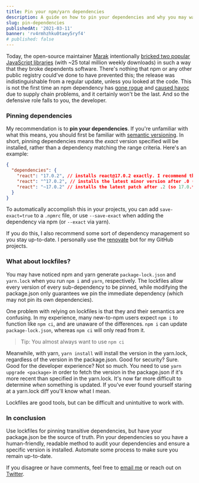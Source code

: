 ```yaml
---
title: Pin your npm/yarn dependencies
description: A guide on how to pin your dependencies and why you may want to
slug: pin-dependencies
publishedAt: '2021-03-11'
banner: 'rv4rmhzhku0taey5ryf4'
# published: false
---
```


Today, the open-source maintainer [Marak](https://github.com/Marak) intentionally [bricked two popular JavaScript libraries](https://www.bleepingcomputer.com/news/security/dev-corrupts-npm-libs-colors-and-faker-breaking-thousands-of-apps/) (with ~25 total million weekly downloads) in such a way that they broke dependents software. There's nothing that npm or any other public registry could've done to have prevented this; the release was indistinguishable from a regular update, unless you looked at the code. This is not the first time an npm dependency has [gone rogue](https://qz.com/646467/how-one-programmer-broke-the-internet-by-deleting-a-tiny-piece-of-code/) and [caused havoc](https://github.com/dominictarr/event-stream/issues/115) due to supply chain problems, and it certainly won't be the last. And so the defensive role falls to you, the developer.

### Pinning dependencies

My recommendation is to **pin your dependencies**. If you're unfamiliar with what this means, you should first be familiar with [semantic versioning](https://semver.org/). In short, pinning dependencies means the _exact_ version specified will be installed, rather than a dependency matching the range criteria. Here's an example:

```json
{
  "dependencies": {
    "react": "17.0.2", // installs react@17.0.2 exactly. I recommend this.
    "react": "^17.0.2", // installs the latest minor version after .0 (so 17.*.*)
    "react": "~17.0.2" // installs the latest patch after .2 (so 17.0.*)
  }
}
```

To automatically accomplish this in your projects, you can add `save-exact=true` to a `.npmrc` file, or use `--save-exact` when adding the dependency via npm (or `--exact` via yarn).

If you do this, I also recommend some sort of dependency management so you stay up-to-date. I personally use the [renovate](https://github.com/renovatebot/renovate) bot for my GitHub projects.

### What about lockfiles?

You may have noticed npm and yarn generate `package-lock.json` and `yarn.lock` when you run `npm i` and `yarn`, respectively. The lockfiles allow every version of every sub-dependency to be pinned, while modifying the package.json only guarantees we pin the immediate dependency (which may not pin its own dependencies).

One problem with relying on lockfiles is that they and their semantics are confusing. In my experience, many new-to-npm users expect `npm i` to function like `npm ci`, and are unaware of the differences. `npm i` can update `package-lock.json`, whereas `npm ci` will only read from it.

> Tip: You almost always want to use `npm ci`

Meanwhile, with yarn, `yarn install` will install the version in the yarn.lock, regardless of the version in the package.json. Good for security? Sure. Good for the developer experience? Not so much. You need to use `yarn upgrade <package>` in order to fetch the version in the package.json if it's more recent than specified in the yarn.lock. It's now far more difficult to determine _when_ something is updated. If you've ever found yourself staring at a yarn.lock diff you'll know what I mean.

Lockfiles are good tools, but can be difficult and unintuitive to work with.

### In conclusion

Use lockfiles for pinning transitive dependencies, but have your package.json be the source of truth. Pin your dependencies so you have a human-friendly, readable method to audit your dependencies and ensure a specific version is installed. Automate some process to make sure you remain up-to-date.

If you disagree or have comments, feel free to [email me](mailto:maxwell.leiter@gmail.com) or reach out on [Twitter](https://twitter.com/max_leiter).

